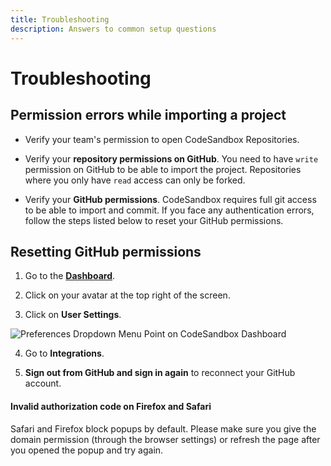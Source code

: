 ```yaml
---
title: Troubleshooting
description: Answers to common setup questions
---
```



# Troubleshooting
   
## **Permission errors while importing a project**
    
- Verify your team's permission to open CodeSandbox Repositories.

- Verify your **repository permissions on GitHub**. 
You need to have `write` permission on GitHub to be able to import the project. Repositories where you only have `read` access can only be forked.

- Verify your **GitHub permissions**. 
CodeSandbox requires full git access to be able to import and commit. If you face any authentication errors, follow the steps listed below to reset your GitHub permissions.
    
## **Resetting GitHub permissions**

1. Go to the **[Dashboard](https://codesandbox.io/dashboard)**.

1. Click on your avatar at the top right of the screen.

1. Click on **User Settings**.

![Preferences Dropdown Menu Point on CodeSandbox Dashboard](../../images/dashboard-user-settings.jpg)
  
4. Go to **Integrations**. 

5. **Sign out from GitHub and sign in again** to reconnect your GitHub account. 
  
#### **Invalid authorization code on Firefox and Safari**
    
Safari and Firefox block popups by default. Please make sure you give the domain permission (through the browser settings) or refresh the page after you opened the popup and try again.